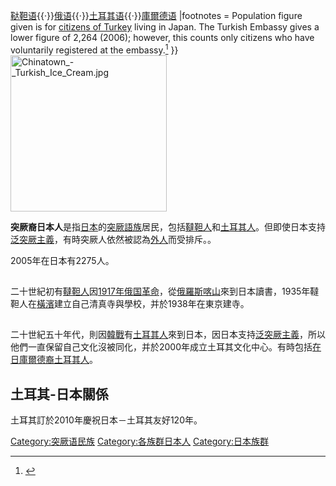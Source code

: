 {{Infobox ethnic group
|group       = 日本突厥人<br>{{small|''Japonya Türkleri''}}<br>{{small|在日トルコ人}}
|population  = 4,444 (2010)<ref>{{citation|url=http://www.mofa.go.jp/mofaj/area/turkey/data.html|year=2010|accessdate=2010-09-08|publisher=Ministry of Foreign Affairs|publication-place=Tokyo, Japan|title={{asiantitle|各国・地域情勢|||j}}|chapter=トルコ共和国基礎データ}}</ref> <br>4,157人<br>（土耳其籍，截至2015年12月）<ref>{{Cite web |url=http://www.moj.go.jp/housei/toukei/toukei_ichiran_touroku.html |title=在留外国人統計（旧登録外国人統計）統計表 法務省 |accessdate=2018-06-23 |archive-date=2017-10-07 |archive-url=https://web.archive.org/web/20171007122307/http://www.moj.go.jp/housei/toukei/toukei_ichiran_touroku.html |dead-url=yes }}</ref> <br>5,167(2017)<ref>{{citation|url=https://www.e-stat.go.jp/stat-search/file-download?statInfId=000031642055&fileKind=0|title=平成29年6月度 在留外国人}}</ref>
|rels  = [[伊斯兰教|伊斯兰教]]
|image = [[File:Tokyo_Camii_2009.jpg|230px]]
|image_caption = 奥斯曼风格的东京[[清真寺|清真寺]]
|popplace = [[東京都|東京都]]、[[埼玉縣|埼玉縣]]、[[愛知縣|愛知縣]]、[[神奈川縣|神奈川縣]]
|langs    = [[日语|日语]]{{·}}[[鞑靼语|鞑靼语]]{{·}}[[俄语|俄语]]{{·}}[[土耳其语|土耳其语]]{{·}}[[庫爾德语|庫爾德语]]
|footnotes   = Population figure given is for [[Turkish_nationality_law|citizens of Turkey]] living in Japan. The Turkish Embassy gives a lower figure of 2,264 (2006); however, this counts only citizens who have voluntarily registered at the embassy.<ref name="JaponyaTürkToplumu">{{citation | url=http://www.turkey.jp/tr/konsoloslukjaptoplum.htm | title=Japonya Türk Toplumu (Turkish People of Japan) | publisher=Turkish Embassy | publication-place=Tokyo, Japan | accessdate=2007-04-13 | archiveurl=https://web.archive.org/web/20080506111519/http://www.turkey.jp/tr/konsoloslukjaptoplum.htm | archivedate=2008-05-06 | deadurl=yes }}</ref>
}}
[[File:Chinatown_-_Turkish_Ice_Cream.jpg|250px]]

'''突厥裔日本人'''是指[[日本|日本]]的[[突厥語族|突厥語族]]居民，包括[[韃靼人|韃靼人]]和[[土耳其人|土耳其人]]。但即使日本支持[[泛突厥主義|泛突厥主義]]，有時突厥人依然被認為[[外人_(日本)|外人]]而受排斥。{{fact|在2015年的東京犯罪率普查中，他們是[[日本朝鮮族|日本朝鮮族]]後第二大的外國群體。}}。

2005年在日本有2275人。

=={{link-ja|日本鞑靼人|日本のタタール人}}==
二十世紀初有[[韃靼人|韃靼人]]因[[1917年俄国革命|1917年俄国革命]]，從[[俄羅斯|俄羅斯]][[喀山|喀山]]來到日本讀書，1935年韃靼人在[[橫濱|橫濱]]建立自己清真寺與學校，并於1938年在東京建寺。

=={{link-ja|日本土耳其人|在日トルコ人}}==
二十世紀五十年代，則因[[韓戰|韓戰]]有[[土耳其人|土耳其人]]來到日本，因日本支持[[泛突厥主義|泛突厥主義]]，所以他們一直保留自己文化沒被同化，并於2000年成立土耳其文化中心。有時包括[[在日庫爾德人|在日]][[库尔德人#土耳其|庫爾德裔土耳其人]]。

==土耳其-日本關係==
土耳其訂於2010年慶祝日本－土耳其友好120年。


{{日本民族}}

[[Category:突厥语民族|Category:突厥语民族]]
[[Category:各族群日本人|Category:各族群日本人]]
[[Category:日本族群|Category:日本族群]]